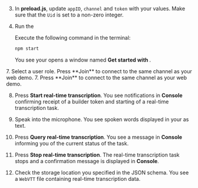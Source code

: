 <PlatformWrapper platform="electron">

3.  In **preload.js**, update `appID`, `channel` and `token` with your values. Make sure that the `Uid` is set to a non-zero integer.

3.  Run the <Vpl k="CLIENT" />
    
    Execute the following command in the terminal:
    ```bash
    npm start
    ```
    You see your <Vpl k="CLIENT" /> opens a window named **Get started with <Vpd k="PRODUCT" />**.

<ProductWrapper product="interactive-live-streaming">
7. Select a user role. Press **Join** to connect to the same channel as your web demo.
</ProductWrapper>

<ProductWrapper notAllowed="interactive-live-streaming">
7. Press **Join** to connect to the same channel as your web demo.
</ProductWrapper>

8. Press **Start real-time transcription**. You see notifications in **Console** confirming receipt of a builder token and starting of a real-time transcription task.

9. Speak into the microphone. You see spoken words displayed in your <Vpl k="CLIENT" /> as text.

10. Press **Query real-time transcription**. You see a message in **Console** informing you of the current status of the task.

11. Press **Stop real-time transcription**. The real-time transcription task stops and a confirmation message is displayed in **Console**.

12. Check the storage location you specified in the JSON schema. You see a `WebVTT` file containing real-time transcription data.

</PlatformWrapper>
